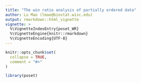 ```yaml
---
title: "The win ratio analysis of partially ordered data"
author: Lu Mao (lmao@biostat.wisc.edu)
output: rmarkdown::html_vignette
vignette: >
  %\VignetteIndexEntry{poset_WR}
  %\VignetteEngine{knitr::rmarkdown}
  %\VignetteEncoding{UTF-8}
---
```


```r
knitr::opts_chunk$set(
  collapse = TRUE,
  comment = "#>"
)
```

```r
library(poset)
```


